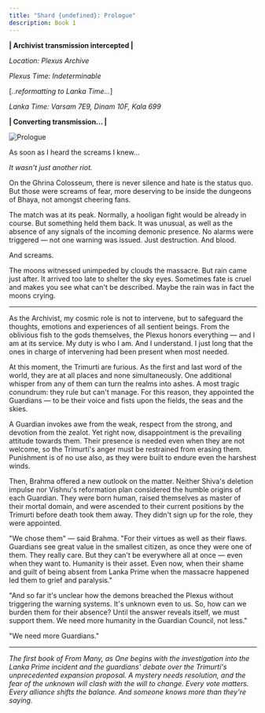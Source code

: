```yaml
---
title: "Shard {undefined}: Prologue"
description: Book 1
---
```


**| Archivist transmission intercepted |**

*Location: Plexus Archive*

*Plexus Time: Indeterminable*

[*..reformatting to Lanka Time...*]

*Lanka Time: Varsam 7E9, Dinam 10F, Kala 699*

**| Converting transmission... |**

<Image 
    src="/images/prologue.png" 
    alt="Prologue"
    width={1022} 
    height={924} 
    className="mx-auto"
/>

As soon as I heard the screams I knew...

*It wasn't just another riot.*

On the Ghrina Colosseum, there is never silence and hate is the status quo. But those were screams of fear, more deserving to be inside the dungeons of Bhaya, not amongst cheering fans.

The match was at its peak. Normally, a hooligan fight would be already in course. But something held them back. It was unusual, as well as the absence of any signals of the incoming demonic presence. No alarms were triggered — not one warning was issued. Just destruction. And blood.

And screams.

The moons witnessed unimpeded by clouds the massacre. But rain came just after. It arrived too late to shelter the sky eyes. Sometimes fate is cruel and makes you see what can't be described. Maybe the rain was in fact the moons crying.

---

As the Archivist, my cosmic role is not to intervene, but to safeguard the thoughts, emotions and experiences of all sentient beings. From the oblivious fish to the gods themselves, the Plexus honors everything — and I am at its service. My duty is who I am. And I understand. I just long that the ones in charge of intervening had been present when most needed.

At this moment, the Trimurti are furious. As the first and last word of the world, they are at all places and none simultaneously. One additional whisper from any of them can turn the realms into ashes. A most tragic conundrum: they rule but can't manage. For this reason, they appointed the Guardians — to be their voice and fists upon the fields, the seas and the skies.

A Guardian invokes awe from the weak, respect from the strong, and devotion from the zealot. Yet right now, disappointment is the prevailing attitude towards them. Their presence is needed even when they are not welcome, so the Trimurti's anger must be restrained from erasing them. Punishment is of no use also, as they were built to endure even the harshest winds.

Then, Brahma offered a new outlook on the matter. Neither Shiva's deletion impulse nor Vishnu's reformation plan considered the humble origins of each Guardian. They were born human, raised themselves as master of their mortal domain, and were ascended to their current positions by the Trimurti before death took them away. They didn't sign up for the role, they were appointed.

"We chose them" — said Brahma. "For their virtues as well as their flaws. Guardians see great value in the smallest citizen, as once they were one of them. They really care. But they can't be everywhere all at once — even when they want to. Humanity is their asset. Even now, when their shame and guilt of being absent from Lanka Prime when the massacre happened led them to grief and paralysis." 

"And so far it's unclear how the demons breached the Plexus without triggering the warning systems. It's unknown even to us. So, how can we burden them for their absence? Until the answer reveals itself, we must support them. We need more humanity in the Guardian Council, not less." 

"We need more Guardians."

---

*The first book of From Many, as One begins with the investigation into the Lanka Prime incident and the guardians' debate over the Trimurti's unprecedented expansion proposal. A mystery needs resolution, and the fear of the unknown will clash with the will to change. Every vote matters. Every alliance shifts the balance. And someone knows more than they're saying.*